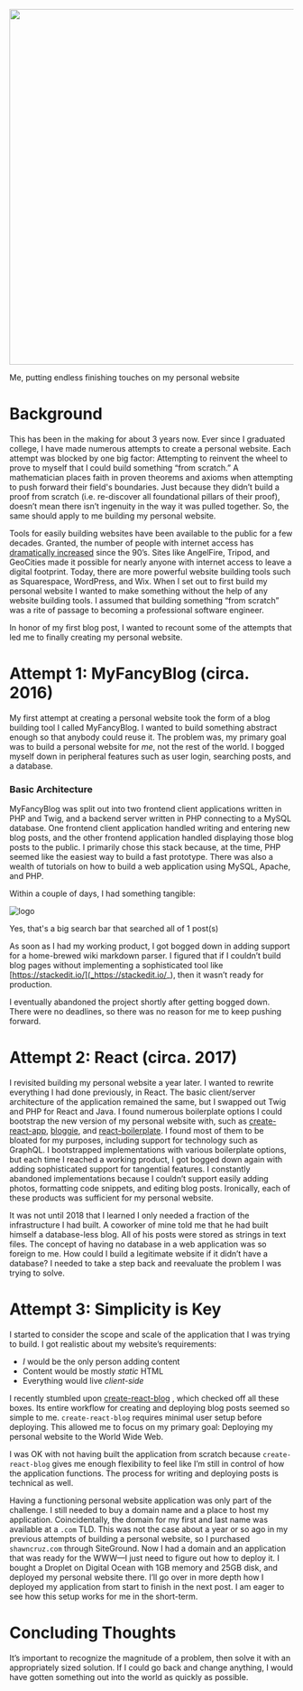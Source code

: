 
<p>
<img className={styles['photo']} width="630px" src="https://media.giphy.com/media/1xOcaHdCWmZl3eA9K2/giphy.gif"/>
<figcaption>
Me, putting endless finishing touches on my personal website
</figcaption>
</p>

# Background

This has been in the making for about 3 years now. Ever since I graduated college, I have made numerous attempts to create a personal website. Each attempt was blocked by one big factor: Attempting to reinvent the wheel to prove to myself that I could build something “from scratch.” A mathematician places faith in proven theorems and axioms when attempting to push forward their field's boundaries. Just because they didn’t build a proof from scratch (i.e. re-discover all foundational pillars of their proof), doesn’t mean there isn’t ingenuity in the way it was pulled together. So, the same should apply to me building my personal website. 

Tools for easily building websites have been available to the public for a few decades. Granted, the number of people with internet access has [dramatically increased](https://ourworldindata.org/internet) since the 90’s. Sites like AngelFire, Tripod, and GeoCities made it possible for nearly anyone with internet access to leave a digital footprint. Today, there are more powerful website building tools such as Squarespace, WordPress, and Wix. When I set out to first build my personal website I wanted to make something without the help of any website building tools. I assumed that building something “from scratch” was a rite of passage to becoming a professional software engineer.

In honor of my first blog post, I wanted to recount some of the attempts that led me to finally creating my personal website.

# Attempt 1: MyFancyBlog (circa. 2016)

My first attempt at creating a personal website took the form of a blog building tool I called MyFancyBlog. I wanted to build something abstract enough so that anybody could reuse it. The problem was, my primary goal was to build a personal website for *me*, not the rest of the world. I bogged myself down in peripheral features such as user login, searching posts, and a database.

### Basic Architecture
MyFancyBlog was split out into two frontend client applications written in PHP and Twig, and a backend server written in PHP connecting to a MySQL database. One frontend client application handled writing and entering new blog posts, and the other frontend application handled displaying those blog posts to the public. I primarily chose this stack because, at the time, PHP seemed like the easiest way to build a fast prototype. There was also a wealth of tutorials on how to build a web application using MySQL, Apache, and PHP. 

Within a couple of days, I had something tangible:
<p>
<img src={phpBlog2016Png} className={styles['photo']} alt="logo"/>
<figcaption>
Yes, that's a big search bar that searched all of 1 post(s)
</figcaption>
</p>

As soon as I had my working product, I got bogged down in adding support for a home-brewed wiki markdown parser. I figured that if I couldn’t build blog pages without implementing a sophisticated tool like [https://stackedit.io/](_https://stackedit.io/_), then it wasn’t ready for production. 

I eventually abandoned the project shortly after getting bogged down. There were no deadlines, so there was no reason for me to keep pushing forward.

# Attempt 2: React (circa. 2017)

I revisited building my personal website a year later. I wanted to rewrite everything I had done previously, in React. The basic client/server architecture of the application remained the same, but I swapped out Twig and PHP for React and Java. I found numerous boilerplate options I could bootstrap the new version of my personal website with, such as [create-react-app](_https://github.com/facebook/create-react-app_), [bloggie](_https://github.com/lestard/bloggie_), and [react-boilerplate](_https://github.com/react-boilerplate/react-boilerplate_). I found most of them to be bloated for my purposes, including support for technology such as GraphQL. I bootstrapped implementations with various boilerplate options, but each time I reached a working product, I got bogged down again with adding sophisticated support for tangential features. I constantly abandoned implementations because I couldn’t support easily adding photos, formatting code snippets, and editing blog posts. Ironically, each of these products was sufficient for my personal website. 

It was not until 2018 that I learned I only needed a fraction of the infrastructure I had built. A coworker of mine told me that he had built himself a database-less blog. All of his posts were stored as strings in text files. The concept of having no database in a web application was so foreign to me. How could I build a legitimate website if it didn’t have a database? I needed to take a step back and reevaluate the problem I was trying to solve.

# Attempt 3: Simplicity is Key

I started to consider the scope and scale of the application that I was trying to build. I got realistic about my website’s requirements:
- _I_ would be the only person adding content
- Content would be mostly _static_ HTML 
- Everything would live _client-side_

I recently stumbled upon [create-react-blog](http://localhost:3000/posts/2019-09-02/_https://github.com/jamesknelson/create-react-blog_) , which checked off all these boxes. Its entire workflow for creating and deploying blog posts seemed so simple to me. `create-react-blog`  requires minimal user setup before deploying. This allowed me to focus on my primary goal: Deploying my personal website to the World Wide Web. 

I was OK with not having built the application from scratch because `create-react-blog` gives me enough flexibility to feel like I’m still in  control of how the application functions. The process for writing and deploying posts is technical as well.

Having a functioning personal website application was only part of the challenge. I still needed to buy a domain name and a place to host my application. Coincidentally, the domain for my first and last name was available at a `.com` TLD. This was not the case about a year or so ago in my previous attempts of building a personal website, so I purchased `shawncruz.com` through SiteGround. Now I had a domain and an application that was ready for the WWW—I just need to figure out how to deploy it. I bought a Droplet on Digital Ocean with 1GB memory and 25GB disk, and deployed my personal website there. I’ll go over in more depth how I deployed my application from start to finish in the next post. I am eager to see how this setup works for me in the short-term.

# Concluding Thoughts

It’s important to recognize the magnitude of a problem, then solve it with an appropriately sized solution. If I could go back and change anything, I would have gotten something out into the world as quickly as possible.